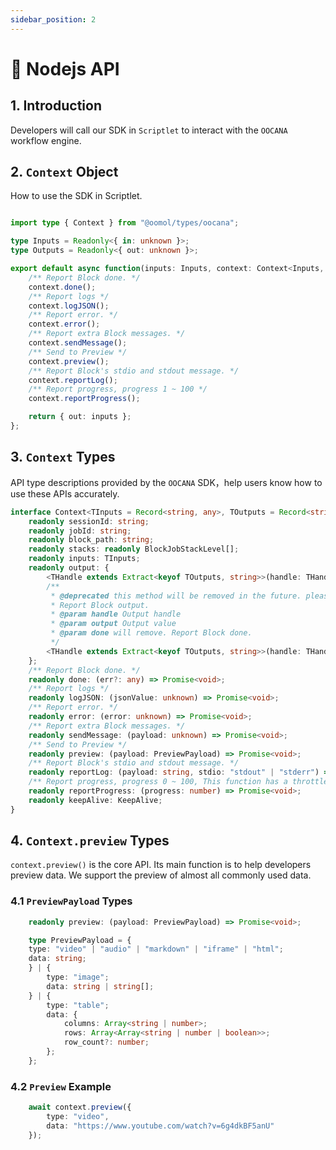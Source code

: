 ```yaml
---
sidebar_position: 2
---
```


# 📗 Nodejs API

## 1. Introduction

Developers will call our SDK in  `Scriptlet` to interact with the `OOCANA` workflow engine.

## 2. `Context` Object

How to use the SDK in Scriptlet.

```typescript

import type { Context } from "@oomol/types/oocana";

type Inputs = Readonly<{ in: unknown }>;
type Outputs = Readonly<{ out: unknown }>;

export default async function(inputs: Inputs, context: Context<Inputs, Outputs>): Promise<Outputs> {
    /** Report Block done. */
    context.done();
    /** Report logs */
    context.logJSON();
    /** Report error. */
    context.error();
    /** Report extra Block messages. */
    context.sendMessage();
    /** Send to Preview */
    context.preview();
    /** Report Block's stdio and stdout message. */
    context.reportLog();
    /** Report progress, progress 1 ~ 100 */
    context.reportProgress();

    return { out: inputs };
};

```

## 3. `Context` Types

API type descriptions provided by the `OOCANA` SDK，help users know how to use these APIs accurately.

```typescript
interface Context<TInputs = Record<string, any>, TOutputs = Record<string, any>> {
    readonly sessionId: string;
    readonly jobId: string;
    readonly block_path: string;
    readonly stacks: readonly BlockJobStackLevel[];
    readonly inputs: TInputs;
    readonly output: {
        <THandle extends Extract<keyof TOutputs, string>>(handle: THandle, output: TOutputs[THandle]): Promise<void>;
        /**
         * @deprecated this method will be removed in the future. please use function without done parameter. if you want to report block done, please use context.done() instead.
         * Report Block output.
         * @param handle Output handle
         * @param output Output value
         * @param done will remove. Report Block done.
         */
        <THandle extends Extract<keyof TOutputs, string>>(handle: THandle, output: TOutputs[THandle], done: boolean): Promise<void>;
    };
    /** Report Block done. */
    readonly done: (err?: any) => Promise<void>;
    /** Report logs */
    readonly logJSON: (jsonValue: unknown) => Promise<void>;
    /** Report error. */
    readonly error: (error: unknown) => Promise<void>;
    /** Report extra Block messages. */
    readonly sendMessage: (payload: unknown) => Promise<void>;
    /** Send to Preview */
    readonly preview: (payload: PreviewPayload) => Promise<void>;
    /** Report Block's stdio and stdout message. */
    readonly reportLog: (payload: string, stdio: "stdout" | "stderr") => Promise<void>;
    /** Report progress, progress 0 ~ 100, This function has a throttle effect, triggering once every 300ms. */
    readonly reportProgress: (progress: number) => Promise<void>;
    readonly keepAlive: KeepAlive;
}
```

## 4. `Context.preview` Types

`context.preview()` is the core API. Its main function is to help developers preview data. We support the preview of almost all commonly used data.

### 4.1 `PreviewPayload` Types

```typescript
    readonly preview: (payload: PreviewPayload) => Promise<void>;
```

```typescript
    type PreviewPayload = {
    type: "video" | "audio" | "markdown" | "iframe" | "html";
    data: string;
    } | {
        type: "image";
        data: string | string[];
    } | {
        type: "table";
        data: {
            columns: Array<string | number>;
            rows: Array<Array<string | number | boolean>>;
            row_count?: number;
        };
    };

```

### 4.2 `Preview` Example

```typescript
    await context.preview({
        type: "video",
        data: "https://www.youtube.com/watch?v=6g4dkBF5anU"
    });
```

